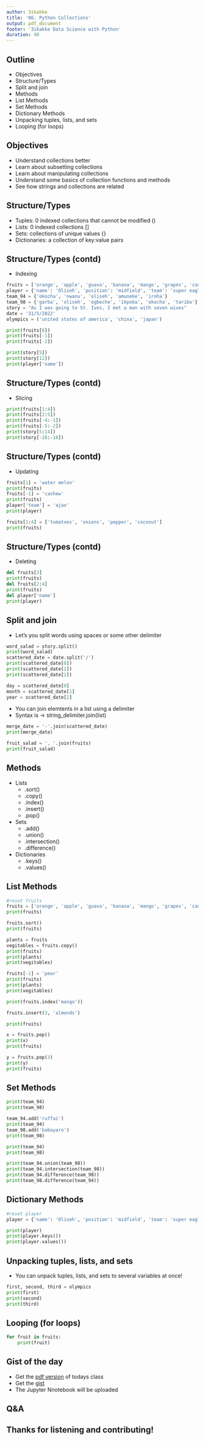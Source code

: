 ```yaml
---
author: 3ikakke  
title: '06. Python Collections'  
output: pdf_document  
footer: '3ikakke Data Science with Python'  
duration: 40  
---
```


## Outline  
- Objectives  
- Structure/Types  
- Split and join  
- Methods  
- List Methods  
- Set Methods  
- Dictionary Methods  
- Unpacking tuples, lists, and sets  
- Looping (for loops)  


## Objectives  
- Understand collections better  
- Learn about subsetting collections  
- Learn about manipulating collections  
- Understand some basics of collection functions and methods  
- See how strings and collections are related  

##  Structure/Types  
- Tuples: 0 indexed collections that cannot be modified ()  
- Lists: 0 indexed collections \[\]  
- Sets: collections of unique values {}   
- Dictionaries: a collection of key:value pairs  

##  Structure/Types (contd)  
- Indexing  
```python
fruits = ['orange', 'apple', 'guava', 'banana', 'mango', 'grapes', 'cashews'] 
player = {'name': 'Oliseh', 'position': 'midfield', 'team': 'super eagles'}
team_94 = {'okocha', 'nwanu', 'oliseh', 'amuneke', 'iroha'} 
team_98 = {'garba', 'oliseh', 'ogbeche', 'ikpeba', 'okocha', 'taribo'}
story = "As I was going to St. Ives, I met a man with seven wives"
date = '31/5/2022' 
olympics = ('united states of america', 'china', 'japan')

print(fruits[0])
print(fruits[-1])
print(fruits[-2])

print(story[5])
print(story[12])
print(player['name'])
```

##  Structure/Types (contd)  
- Slicing  
```python
print(fruits[1:4])
print(fruits[2:5])
print(fruits[-4:-1])
print(fruits[-5:-2])
print(story[5:14])
print(story[-28:-16])
```

##  Structure/Types (contd)  
- Updating  
```python 
fruits[1] = 'water melon'
print(fruits)
fruits[-1] = 'cashew'
print(fruits)
player['team'] = 'ajax'
print(player)

fruits[1:4] = ['tomatoes', 'onions', 'pepper', 'coconut']
print(fruits)
```

##  Structure/Types (contd)  
- Deleting  
```python
del fruits[3] 
print(fruits) 
del fruits[2:4]
print(fruits)
del player['name']
print(player)
```

## Split and join  
- Let's you split words using spaces or some other delimiter  
```python
word_salad = story.split()
print(word_salad)
scattered_date = date.split('/')
print(scattered_date[0])
print(scattered_date[1])
print(scattered_date[2])

day = scattered_date[0]
month = scattered_date[1]
year = scattered_date[2]
```
- You can join elemtents in a list using a delimiter  
- Syntax is -> string_delimiter.join(list)
```python
merge_date = '-'.join(scattered_date)
print(merge_date)

fruit_salad = ', '.join(fruits)
print(fruit_salad)
```

## Methods  
- Lists  
	+ .sort()   
	+ .copy() 
	+ .index() 
	+ .insert()  
	+ .pop() 
- Sets  
	+ .add() 
	+ .union()  
	+ .intersection() 
	+ .difference() 
- Dictionaries  
	+ .keys() 
	+ .values() 


## List Methods  
```python
#reset fruits
fruits = ['orange', 'apple', 'guava', 'banana', 'mango', 'grapes', 'cashews'] 
print(fruits)

fruits.sort()
print(fruits)

plants = fruits
vegitables = fruits.copy()
print(fruits)
print(plants)
print(vegitables)

fruits[-1] = 'pear' 
print(fruits)
print(plants)
print(vegitables)

print(fruits.index('mango'))

fruits.insert(3, 'almonds')

print(fruits)

x = fruits.pop()
print(x)
print(fruits)

y = fruits.pop(3)
print(y)
print(fruits)
```

## Set Methods  
```python
print(team_94)
print(team_98)

team_94.add('ruffai')
print(team_94)
team_98.add('babayaro')
print(team_98)

print(team_94)
print(team_98)

print(team_94.union(team_98))
print(team_94.intersection(team_98))
print(team_94.difference(team_98))
print(team_98.difference(team_94))

```

## Dictionary Methods  
```python
#reset player
player = {'name': 'Oliseh', 'position': 'midfield', 'team': 'super eagles'}

print(player)
print(player.keys())
print(player.values())
```

## Unpacking tuples, lists, and sets  
- You can unpack tuples, lists, and sets to several variables at once!  
```python
first, second, third = olympics
print(first)
print(second)
print(third)
```

## Looping (for loops)  
```python
for fruit in fruits:
	print(fruit)
```

## Gist of the day  
- Get the [pdf version](./06.Python.Collections.pdf) of todays class  
- Get the [gist](https://gist.github.com/djynnius/5d28d1411642a1fc9d0c3799c4c57b2f)  
- The Jupyter Nnotebook will be uploaded  

## Q&A  

## Thanks for listening and contributing!  
